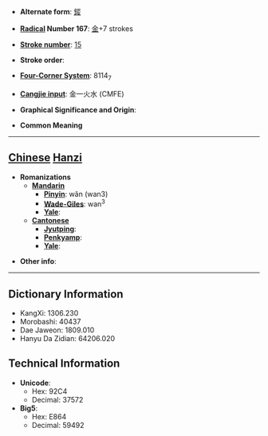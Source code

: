* '''Alternate form''': [[錽]]

* '''[[Wiktionary:Chinese radical index| Radical]] Number 167''': [[Wiktionary:Chinese radical index 金|金]]+7 strokes

* '''[[Wiktionary:Chinese total strokes index|Stroke number]]''': [[Wiktionary:Chinese total strokes index 15|15]]

* '''Stroke order''': 

* '''[[Wiktionary:Chinese four corner index|Four-Corner System]]''': 8114<sub>7</sub>

* '''[[Wiktionary:Chinese Cangjie index|Cangjie input]]''': 金一火水 (CMFE)

* '''Graphical Significance and Origin''': 

* '''Common Meaning'''

----

== [[Chinese]] [[Hanzi]] ==

* '''Romanizations'''
** '''[[Mandarin]]'''
*** '''[[Pinyin]]''': wǎn (wan3)
*** '''[[Wade-Giles]]''': wan<sup>3</sup>
*** '''[[Yale]]''': 
** '''[[Cantonese]]'''
*** '''[[Jyutping]]''':
*** '''[[Penkyamp]]''': 
*** '''[[Yale]]''': 

* '''Other info''': 

----

== Dictionary Information ==

* KangXi: 1306.230
* Morobashi: 40437
* Dae Jaweon: 1809.010
* Hanyu Da Zidian: 64206.020

== Technical Information ==

* '''Unicode''':
** Hex: 92C4
** Decimal: 37572
* '''Big5''':
** Hex: E864
** Decimal: 59492